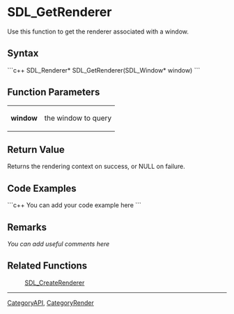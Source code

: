 <!-- pragma section-numbers off -->
<!-- pragma camelcase off -->

= SDL_GetRenderer =
Use this function to get the renderer associated with a window.


== Syntax ==
```c++
SDL_Renderer* SDL_GetRenderer(SDL_Window* window)
```

== Function Parameters ==
{|
|'''window'''
|the window to query
|}

== Return Value ==
Returns the rendering context on success, or NULL on failure.

== Code Examples ==
```c++
You can add your code example here
```

== Remarks ==
''You can add useful comments here''

== Related Functions ==
:[[SDL_CreateRenderer]]

----
[[CategoryAPI]], [[CategoryRender]]

